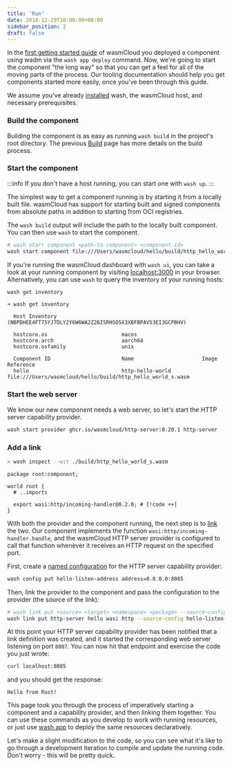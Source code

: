 ```yaml
---
title: 'Run'
date: 2018-12-29T10:00:00+00:00
sidebar_position: 2
draft: false
---
```



In the [first getting started guide](/docs/tour/hello-world) of wasmCloud you deployed a component using wadm via the `wash app deploy` command.
Now, we're going to start the component "the long way" so that you can get a feel for all of the moving parts of the process. Our tooling documentation should help you get components started more easily, once you've been through this guide.

We assume you've already [installed](/docs/installation) wash, the wasmCloud host, and necessary prerequisites.

### Build the component

Building the component is as easy as running `wash build` in the project's root directory. The previous [Build](/docs/developer/components/build) page has more details on the build process.

### Start the component

:::info
If you don't have a host running, you can start one with `wash up`.
:::

The simplest way to get a component running is by starting it from a locally built file. wasmCloud has support for starting built and signed components from absolute paths in addition to starting from OCI registries.

The `wash build` output will include the path to the locally built component. You can then use `wash` to start the component.

```bash
# wash start component <path-to-component> <component-id>
wash start component file:///Users/wasmcloud/hello/build/http_hello_world_s.wasm hello
```

If you're running the wasmCloud dashboard with `wash ui`, you can take a look at your running component by visiting [localhost:3000](http://localhost:3000) in your browser. Alternatively, you can use `wash` to query the inventory of your running hosts:

```bash
wash get inventory
```

```console
➜ wash get inventory

  Host Inventory (NBPDHEE4FT75YJ7DLY2Y6W6WA2Z26ISRHSO5X3XBFBPAV53EI3GCPBHV)

  hostcore.os                        macos
  hostcore.arch                      aarch64
  hostcore.osfamily                  unix

  Component ID                       Name                      Image Reference
  hello                              http-hello-world          file:///Users/wasmcloud/hello/build/http_hello_world_s.wasm
```

### Start the web server

We know our new component needs a web server, so let's start the HTTP server capability provider.

```bash
wash start provider ghcr.io/wasmcloud/http-server:0.20.1 http-server
```

### Add a link

```bash
> wash inspect --wit ./build/http_hello_world_s.wasm
```

```wit
package root:component;

world root {
  # ..imports

  export wasi:http/incoming-handler@0.2.0; # [!code ++]
}
```

With both the provider and the component running, the next step is to [link](/docs/concepts/linking-components/) the two. Our component implements the function `wasi:http/incoming-handler.handle`, and the wasmCloud HTTP server provider is configured to call that function whenever it receives an HTTP request on the specified port.

First, create a [named configuration](/docs/developer/components/configure) for the HTTP server capability provider:

```bash
wash config put hello-listen-address address=0.0.0.0:8085
```

Then, link the provider to the component and pass the configuration to the provider (the source of the link):

```bash
# wash link put <source> <target> <namespace> <package> --source-config <config> --interface <interface>
wash link put http-server hello wasi http --source-config hello-listen-address --interface incoming-handler
```

At this point your HTTP server capability provider has been notified that a link definition was created, and it started the corresponding web server listening on port `8087`. You can now hit that endpoint and exercise the code you just wrote:

```bash
curl localhost:8085
```

and you should get the response:

```console
Hello from Rust!
```

This page took you through the process of imperatively starting a component and a capability provider, and then linking them together. You can use these commands as you develop to work with running resources, or just use [wash app](/docs/cli/app) to deploy the same resources declaratively.

Let's make a slight modification to the code, so you can see what it's like to go through a development iteration to compile and update the running code. Don't worry - this will be pretty quick.
